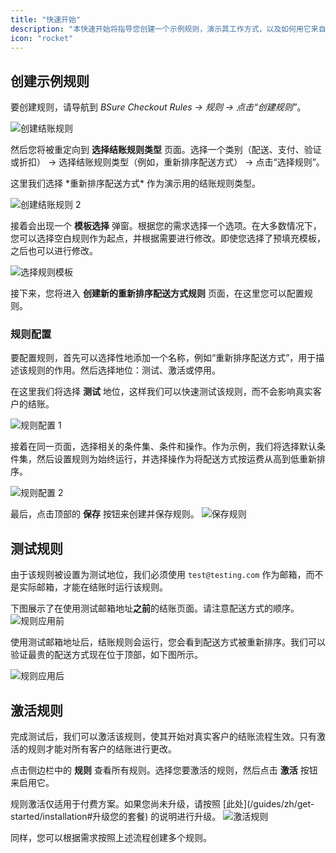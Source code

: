 ```yaml
---
title: "快速开始"
description: "本快速开始将指导您创建一个示例规则，演示其工作方式，以及如何用它来自定义您的 Shopify 结账流程。"
icon: "rocket"
---
```


## 创建示例规则

要创建规则，请导航到 _BSure Checkout Rules → 规则 → 点击“创建规则”_。

<img
  src="/images/quickstart/create-checkout-rule.webp"
  alt="创建结账规则"
/>

然后您将被重定向到 **选择结账规则类型** 页面。选择一个类别（配送、支付、验证或折扣） → 选择结账规则类型（例如，重新排序配送方式） → 点击“选择规则”。

<Warning>
  这里我们选择 *重新排序配送方式* 作为演示用的结账规则类型。
</Warning>

<img
  src="/images/quickstart/create-checkout-rule-2.webp"
  alt="创建结账规则 2"
/>

接着会出现一个 **模板选择** 弹窗。根据您的需求选择一个选项。在大多数情况下，您可以选择空白规则作为起点，并根据需要进行修改。即使您选择了预填充模板，之后也可以进行修改。

<img
  src="/images/shared/select-rule-template.webp"
  alt="选择规则模板"
/>

接下来，您将进入 **创建新的重新排序配送方式规则** 页面，在这里您可以配置规则。

### 规则配置

要配置规则，首先可以选择性地添加一个名称，例如“重新排序配送方式”，用于描述该规则的作用。然后选择地位：测试、激活或停用。

在这里我们将选择 **测试** 地位，这样我们可以快速测试该规则，而不会影响真实客户的结账。

<img src="/images/shared/rule-configure-1.webp" alt="规则配置 1" />

接着在同一页面，选择相关的条件集、条件和操作。作为示例，我们将选择默认条件集，然后设置规则为始终运行，并选择操作为将配送方式按运费从高到低重新排序。

<img src="/images/shared/rule-configure-2.webp" alt="规则配置 2" />

最后，点击顶部的 <b>保存</b> 按钮来创建并保存规则。
<img src="/images/shared/save-rule.webp" alt="保存规则" />

## 测试规则

由于该规则被设置为测试地位，我们必须使用 `test@testing.com` 作为邮箱，而不是实际邮箱，才能在结账时运行该规则。

<Warning>
  下图展示了在使用测试邮箱地址<b>之前</b>的结账页面。请注意配送方式的顺序。
</Warning>

<img src="/images/shared/before-rule-apply.webp" alt="规则应用前" />

使用测试邮箱地址后，结账规则会运行，您会看到配送方式被重新排序。我们可以验证最贵的配送方式现在位于顶部，如下图所示。

<img src="/images/shared/after-rule-apply.webp" alt="规则应用后" />

## 激活规则

完成测试后，我们可以激活该规则，使其开始对真实客户的结账流程生效。只有激活的规则才能对所有客户的结账进行更改。

点击侧边栏中的 **规则** 查看所有规则。选择您要激活的规则，然后点击 **激活** 按钮来启用它。

<Warning>
  规则激活仅适用于付费方案。如果您尚未升级，请按照
  [此处](/guides/zh/get-started/installation#升级您的套餐) 的说明进行升级。
</Warning>

<img src="/images/shared/activate-the-rule.webp" alt="激活规则" />

同样，您可以根据需求按照上述流程创建多个规则。
